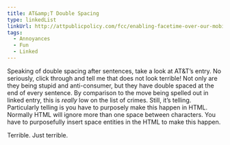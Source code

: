 ```yaml
---
title: AT&amp;T Double Spacing
type: linkedList
linkUrl: http://attpublicpolicy.com/fcc/enabling-facetime-over-our-mobile-broadband-network/
tags:
  - Annoyances
  - Fun
  - Linked
---
```


Speaking of double spacing after sentences, take a look at AT&T’s entry. No seriously, click through and tell me that does not look terrible! Not only are they being stupid and anti-consumer, but they have double spaced at the end of every sentence. By comparison to the move being spelled out in linked entry, this is _really_ low on the list of crimes. Still, it’s telling. Particularly telling is you have to purposely make this happen in HTML. Normally HTML will ignore more than one space between characters. You have to purposefully insert space entities in the HTML to make this happen.

Terrible. Just terrible.
